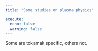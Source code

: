 ```yaml
---
title: "Some studies on plasma physics"

execute: 
  echo: false
  warning: false
---
```


Some are tokamak specific, others not. 